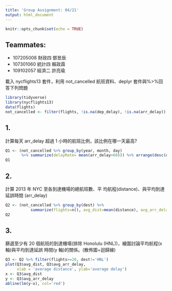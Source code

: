 ```yaml
---
title: 'Group Assignment: 04/21'
output: html_document
---
```


```r
knitr::opts_chunk$set(echo = TRUE)
```

## Teammates:
- 107205008 財政四 鄧昱辰
- 107301060 統計四 賴政霖
- 109102057 經濟二 許亮瑜

載入 nycflights13 套件，利用 not_cancelled 航班資料、deplyr 套件與%>%回答下列問題
```r
library(tidyverse)
library(nycflights13)
data(flights)
not_cancelled <- filter(flights, !is.na(dep_delay), !is.na(arr_delay))
```

## 1.
計算每天 arr_delay 超過 1 小時的航班比例，該比例在哪一天最高?

```r
Q1 <- (not_cancelled %>% group_by(year, month, day) 
       %>% summarize(delayRate= mean(arr_delay>60))) %>% arrange(desc(delayRate))
Q1
```

## 2.
計算 2013 年 NYC 至各到達機場的總航班數、平
均航程(distance)、與平均到達延誤時間
(arr_delay)
```r
Q2 <- (not_cancelled %>% group_by(dest) %>% 
           summarize(flights=n(), avg_dist=mean(distance), avg_arr_delay=mean(arr_delay)))
Q2
```

## 3.
篩選至少有 20 個航班的到達機場(排除 Honolulu
(HNL))，繪圖討論平均航程(x 軸)與平均到達延誤
時間(y 軸)的關係。(散佈圖+迴歸線)
```r
Q3 <- Q2 %>% filter(flights>=20, dest!='HNL')
plot(Q3$avg_dist, Q3$avg_arr_delay, 
     xlab = 'average distance', ylab='average delay')
x <- Q3$avg_dist
y <- Q3$avg_arr_delay
abline(lm(y~x), col='red')
```

